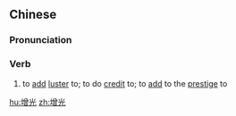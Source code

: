 ==Chinese==
{{zh-forms}}

===Pronunciation===
{{zh-pron
|m=zēngguāng
|c=zang1 gwong1
|mn=qz:chng-kong/xm,zz:cheng-kong/xm:cheng-kng
|cat=v
}}

===Verb===
{{zh-verb}}

# to [[add]] [[luster]] to; to do [[credit]] to; to [[add]] to the [[prestige]] to

[[hu:增光]]
[[zh:增光]]